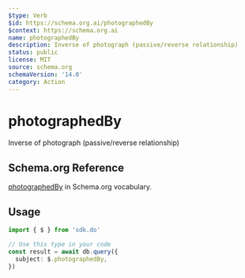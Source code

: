 ```yaml
---
$type: Verb
$id: https://schema.org.ai/photographedBy
$context: https://schema.org.ai
name: photographedBy
description: Inverse of photograph (passive/reverse relationship)
status: public
license: MIT
source: schema.org
schemaVersion: '14.0'
category: Action
---
```


# photographedBy

Inverse of photograph (passive/reverse relationship)

## Schema.org Reference

[photographedBy](https://schema.org/PhotographAction) in Schema.org vocabulary.

## Usage

```typescript
import { $ } from 'sdk.do'

// Use this type in your code
const result = await db.query({
  subject: $.photographedBy,
})
```
